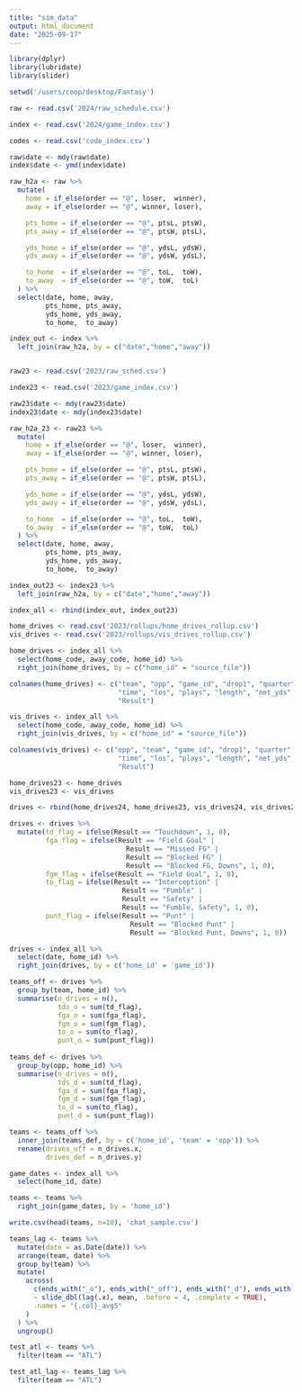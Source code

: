 ```yaml
---
title: "sim_data"
output: html_document
date: "2025-09-17"
---
```


```r
library(dplyr)
library(lubridate)
library(slider)

setwd('/users/coop/desktop/Fantasy')
```

```r

raw <- read.csv('2024/raw_schedule.csv')

index <- read.csv('2024/game_index.csv')

codes <- read.csv('code_index.csv')

raw$date <- mdy(raw$date)
index$date <- ymd(index$date)

```

```r
raw_h2a <- raw %>%
  mutate(
    home = if_else(order == "@", loser,  winner),
    away = if_else(order == "@", winner, loser),

    pts_home = if_else(order == "@", ptsL, ptsW),
    pts_away = if_else(order == "@", ptsW, ptsL),

    yds_home = if_else(order == "@", ydsL, ydsW),
    yds_away = if_else(order == "@", ydsW, ydsL),

    to_home  = if_else(order == "@", toL,  toW),
    to_away  = if_else(order == "@", toW,  toL)
  ) %>%
  select(date, home, away,
         pts_home, pts_away,
         yds_home, yds_away,
         to_home,  to_away)

index_out <- index %>%
  left_join(raw_h2a, by = c("date","home","away"))



```

```r
raw23 <- read.csv('2023/raw_sched.csv')

index23 <- read.csv('2023/game_index.csv')

raw23$date <- mdy(raw23$date)
index23$date <- mdy(index23$date)
```


```r
raw_h2a_23 <- raw23 %>%
  mutate(
    home = if_else(order == "@", loser,  winner),
    away = if_else(order == "@", winner, loser),

    pts_home = if_else(order == "@", ptsL, ptsW),
    pts_away = if_else(order == "@", ptsW, ptsL),

    yds_home = if_else(order == "@", ydsL, ydsW),
    yds_away = if_else(order == "@", ydsW, ydsL),

    to_home  = if_else(order == "@", toL,  toW),
    to_away  = if_else(order == "@", toW,  toL)
  ) %>%
  select(date, home, away,
         pts_home, pts_away,
         yds_home, yds_away,
         to_home,  to_away)

index_out23 <- index23 %>%
  left_join(raw_h2a, by = c("date","home","away"))

index_all <- rbind(index_out, index_out23)
```


```r
home_drives <- read.csv('2023/rollups/home_drives_rollup.csv')
vis_drives <- read.csv('2023/rollups/vis_drives_rollup.csv')

home_drives <- index_all %>% 
  select(home_code, away_code, home_id) %>% 
  right_join(home_drives, by = c("home_id" = "source_file"))

colnames(home_drives) <- c("team", "opp", "game_id", "drop1", "quarter",
                           "time", "los", "plays", "length", "net_yds",
                           "Result")

vis_drives <- index_all %>% 
  select(home_code, away_code, home_id) %>% 
  right_join(vis_drives, by = c("home_id" = "source_file"))

colnames(vis_drives) <- c("opp", "team", "game_id", "drop1", "quarter",
                           "time", "los", "plays", "length", "net_yds",
                           "Result")

home_drives23 <- home_drives
vis_drives23 <- vis_drives

drives <- rbind(home_drives24, home_drives23, vis_drives24, vis_drives23)


```

```r
drives <- drives %>% 
  mutate(td_flag = ifelse(Result == "Touchdown", 1, 0),
         fga_flag = ifelse(Result == "Field Goal" |
                             Result == "Missed FG" |
                             Result == "Blocked FG" |
                             Result == "Blocked FG, Downs", 1, 0),
         fgm_flag = ifelse(Result == "Field Goal", 1, 0),
         to_flag = ifelse(Result == "Interception" |
                            Result == "Fumble" |
                            Result == "Safety" |
                            Result == "Fumble, Safety", 1, 0),
         punt_flag = ifelse(Result == "Punt" |
                              Result == "Blocked Punt" |
                              Result == "Blocked Punt, Downs", 1, 0))
```

```r

drives <- index_all %>% 
  select(date, home_id) %>% 
  right_join(drives, by = c('home_id' = 'game_id'))

```

```r

teams_off <- drives %>% 
  group_by(team, home_id) %>% 
  summarise(n_drives = n(),
            tds_o = sum(td_flag),
            fga_o = sum(fga_flag),
            fgm_o = sum(fgm_flag),
            to_o = sum(to_flag),
            punt_o = sum(punt_flag))
  
teams_def <- drives %>% 
  group_by(opp, home_id) %>% 
  summarise(n_drives = n(),
            tds_d = sum(td_flag),
            fga_d = sum(fga_flag),
            fgm_d = sum(fgm_flag),
            to_d = sum(to_flag),
            punt_d = sum(punt_flag))
```

```r
teams <- teams_off %>% 
  inner_join(teams_def, by = c('home_id', 'team' = 'opp')) %>% 
  rename(drives_off = n_drives.x,
         drives_def = n_drives.y)

game_dates <- index_all %>% 
  select(home_id, date)
```

```r

teams <- teams %>% 
  right_join(game_dates, by = 'home_id')

```

```r

write.csv(head(teams, n=10), 'chat_sample.csv')

```

```r

teams_lag <- teams %>%
  mutate(date = as.Date(date)) %>%
  arrange(team, date) %>%
  group_by(team) %>%
  mutate(
    across(
      c(ends_with("_o"), ends_with("_off"), ends_with("_d"), ends_with("_def")),
      ~ slide_dbl(lag(.x), mean, .before = 4, .complete = TRUE),
      .names = "{.col}_avg5"
    )
  ) %>%
  ungroup()


```

```r

test_atl <- teams %>% 
  filter(team == "ATL")

test_atl_lag <- teams_lag %>% 
  filter(team == "ATL")

```

